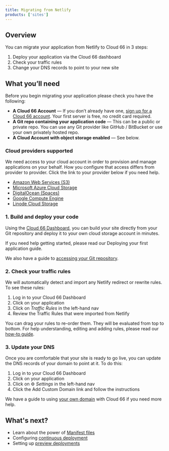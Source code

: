 ```yaml
---
title: Migrating from Netlify
products: ['sites']
---
```


## Overview

You can migrate your application from Netlify to Cloud 66 in 3 steps:

1. Deploy your application via the Cloud 66 dashboard
2. Check your traffic rules
3. Change your DNS records to point to your new site

## What you’ll need

Before you begin migrating your application please check you have the following:

- **A Cloud 66 Account** — If you don’t already have one, [sign up for a Cloud 66 account](https://app.cloud66.com/users/sign_up). Your first server is free, no credit card required. 
- **A Git repo containing your application code** — This can be a public or private repo. You can use any Git provider like GitHub / BitBucket or use your own privately hosted repo.
- **A Cloud Account with object storage enabled** — See below.

### Cloud providers supported

We need access to your cloud account in order to provision and manage applications on your behalf. How you configure that access differs from provider to provider. Click the link to your provider below if you need help.

- [Amazon Web Services (S3)](/:product/:version?/build-and-config/adding-a-cloud-provider)
- [Microsoft Azure Cloud Storage](/:product/:version?/build-and-config/adding-a-cloud-provider)
- [DigitalOcean (Spaces)](/:product/:version?/build-and-config/adding-a-cloud-provider)
- [Google Compute Engine](/:product/:version?/build-and-config/adding-a-cloud-provider)
- [Linode Cloud Storage](/:product/:version?/build-and-config/adding-a-cloud-provider)

### 1. Build and deploy your code

Using the [Cloud 66 Dashboard](https://app.cloud66.com/dashboard), you can build your site directly from your Git repository and deploy it to your own cloud storage account in minutes.

If you need help getting started, please read our Deploying your first application guide.

We also have a guide to [accessing your Git repository](/:product/:version?/cloud-66-101/access-your-code).

### 2. Check your traffic rules

We will automatically detect and import any Netlify redirect or rewrite rules. To see these rules:

1. Log in to your Cloud 66 Dashboard
2. Click on your application
3. Click on *Traffic Rules* in the left-hand nav 
4. Review the Traffic Rules that were imported from Netlify

You can drag your rules to re-order them. They will be evaluated from top to bottom. For help understanding, editing and adding rules, please read our [how-to guide](/:product/:version?/networking/using-traffic-rules-to-route-traffic). 

### 3. Update your DNS

Once you are comfortable that your site is ready to go live, you can update the DNS records of your domain to point at it. To do this:

1. Log in to your Cloud 66 Dashboard
2. Click on your application
3. Click on ⚙️ *Settings* in the left-hand nav 
4. Click the Add Custom Domain link and follow the instructions

We have a guide to using [your own domain](/:product/:version?/networking/configure-dns) with Cloud 66 if you need more help.

## What's next?

- Learn about the power of [Manifest files](/:product/:version?/manifest/what-is-a-manifest-file)
- Configuring [continuous deployment](/:product/:version?/deployment/continuous-deployment)
- Setting up [preview deployments](/:product/:version?/deployment/preview-deployments)
